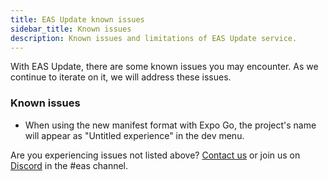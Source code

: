 ```yaml
---
title: EAS Update known issues
sidebar_title: Known issues
description: Known issues and limitations of EAS Update service.
---
```



With EAS Update, there are some known issues you may encounter. As we continue to iterate on it, we will address these issues.

### Known issues

- When using the new manifest format with Expo Go, the project's name will appear as "Untitled experience" in the dev menu.

Are you experiencing issues not listed above? [Contact us](https://expo.dev/contact) or join us on <A href="https://chat.expo.dev/" shouldLeakReferrer>Discord</A> in the #eas channel.
